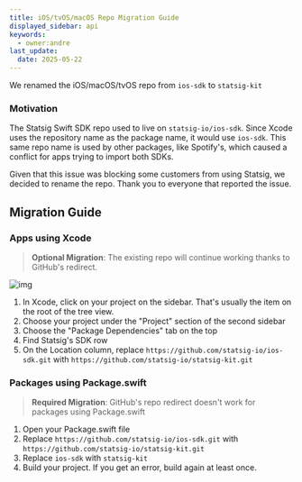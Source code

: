 ```yaml
---
title: iOS/tvOS/macOS Repo Migration Guide
displayed_sidebar: api
keywords:
  - owner:andre
last_update:
  date: 2025-05-22
---
```


We renamed the iOS/macOS/tvOS repo from `ios-sdk` to `statsig-kit`

### Motivation

The Statsig Swift SDK repo used to live on `statsig-io/ios-sdk`. Since Xcode uses the repository name as the package name, it would use `ios-sdk`.
This same repo name is used by other packages, like Spotify's, which caused a conflict for apps trying to import both SDKs.

Given that this issue was blocking some customers from using Statsig, we decided to rename the repo. Thank you to everyone that reported the issue.

## Migration Guide

### Apps using Xcode

> **Optional Migration**: The existing repo will continue working thanks to GitHub's redirect.

![img](/img/ios-repo-migration-xcode.png)

1. In Xcode, click on your project on the sidebar. That's usually the item on the root of the tree view.
2. Choose your project under the "Project" section of the second sidebar
3. Choose the "Package Dependencies" tab on the top
4. Find Statsig's SDK row
5. On the Location column, replace `https://github.com/statsig-io/ios-sdk.git` with `https://github.com/statsig-io/statsig-kit.git` 

### Packages using Package.swift

> **Required Migration**: GitHub's repo redirect doesn't work for packages using Package.swift

1. Open your Package.swift file
2. Replace `https://github.com/statsig-io/ios-sdk.git` with `https://github.com/statsig-io/statsig-kit.git`
3. Replace `ios-sdk` with `statsig-kit`
4. Build your project. If you get an error, build again at least once.
